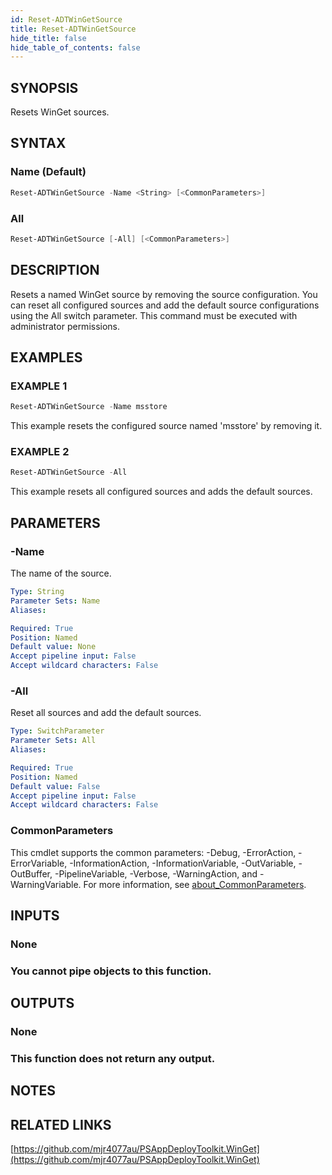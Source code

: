 ```yaml
---
id: Reset-ADTWinGetSource
title: Reset-ADTWinGetSource
hide_title: false
hide_table_of_contents: false
---
```


## SYNOPSIS

Resets WinGet sources.

## SYNTAX

### Name (Default)

```powershell
Reset-ADTWinGetSource -Name <String> [<CommonParameters>]
```

### All

```powershell
Reset-ADTWinGetSource [-All] [<CommonParameters>]
```

## DESCRIPTION

Resets a named WinGet source by removing the source configuration.
You can reset all configured sources and add the default source configurations using the All switch parameter.
This command must be executed with administrator permissions.

## EXAMPLES

### EXAMPLE 1

```powershell
Reset-ADTWinGetSource -Name msstore
```

This example resets the configured source named 'msstore' by removing it.

### EXAMPLE 2

```powershell
Reset-ADTWinGetSource -All
```

This example resets all configured sources and adds the default sources.

## PARAMETERS

### -Name

The name of the source.

```yaml
Type: String
Parameter Sets: Name
Aliases:

Required: True
Position: Named
Default value: None
Accept pipeline input: False
Accept wildcard characters: False
```

### -All

Reset all sources and add the default sources.

```yaml
Type: SwitchParameter
Parameter Sets: All
Aliases:

Required: True
Position: Named
Default value: False
Accept pipeline input: False
Accept wildcard characters: False
```

### CommonParameters

This cmdlet supports the common parameters: -Debug, -ErrorAction, -ErrorVariable, -InformationAction, -InformationVariable, -OutVariable, -OutBuffer, -PipelineVariable, -Verbose, -WarningAction, and -WarningVariable. For more information, see [about_CommonParameters](http://go.microsoft.com/fwlink/?LinkID=113216).

## INPUTS

### None

### You cannot pipe objects to this function.
## OUTPUTS

### None

### This function does not return any output.
## NOTES

## RELATED LINKS

[https://github.com/mjr4077au/PSAppDeployToolkit.WinGet](https://github.com/mjr4077au/PSAppDeployToolkit.WinGet)
